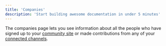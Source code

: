 ```yaml
---
title: 'Companies'
description: 'Start building awesome documentation in under 5 minutes'
---
```


The companies page lets you see information about all the people who have signed up to your [community site](/community-site) or made contributions from any of your [connected channels](/channels).